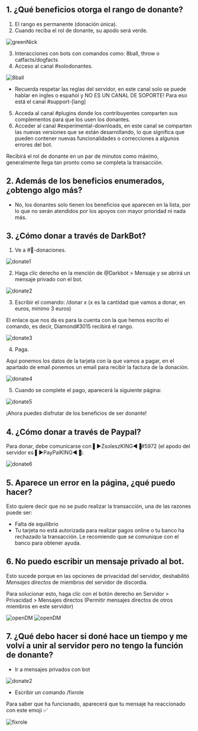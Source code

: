 ## 1. ¿Qué beneficios otorga el rango de donante?

1. El rango es permanente (donación única).
2. Cuando reciba el rol de donante, su apodo será verde.

![greenNick](public/greenNick.png)

3. Interacciones con bots con comandos como: 8ball, throw o catfacts/dogfacts
4. Acceso al canal #solodonantes.

![8ball](public/8ball.png)

- Recuerda respetar las reglas del servidor, en este canal solo se puede hablar en ingles o español y NO ES UN CANAL DE SOPORTE! Para eso está el canal #support-[lang]

5. Acceda al canal #plugins donde los contribuyentes comparten sus complementos para que los usen los donantes.
6. Acceder al canal #experimental-downloads, en este canal se comparten las nuevas versiones que se están desarrollando, lo que significa que pueden contener nuevas funcionalidades o correcciones a algunos errores del bot.

Recibirá el rol de donante en un par de minutos como máximo, generalmente llega tan pronto como se completa la transacción.

## 2. Además de los beneficios enumerados, ¿obtengo algo más?

- No, los donantes solo tienen los beneficios que aparecen en la lista, por lo que no serán atendidos por los apoyos con mayor prioridad ni nada más.

## 3. ¿Cómo donar a través de DarkBot?

1. Ve a #🏧-donaciones.

![donate1](public/donate1.png)

2. Haga clic derecho en la mención de @Darkbot > Mensaje y se abrirá un mensaje privado con el bot.

![donate2](public/donate2.gif)

3. Escribir el comando: /donar x (x es la cantidad que vamos a donar, en euros, mínimo 3 euros)

El enlace que nos da es para la cuenta con la que hemos escrito el comando, es decir, Diamond#3015 recibirá el rango.

![donate3](public/donate3.gif)

4. Paga.

Aquí ponemos los datos de la tarjeta con la que vamos a pagar, en el apartado de email ponemos un email para recibir la factura de la donación.

![donate4](public/donate4.png)

5. Cuando se complete el pago, aparecerá la siguiente página:

![donate5](public/donate5.png)

¡Ahora puedes disfrutar de los beneficios de ser donante!

## 4. ¿Cómo donar a través de Paypal?

Para donar, debe comunicarse con ▌►ZsoleszKING◄▐#5972 (el apodo del servidor es ▌►PayPalKING◄▐).

![donate6](public/donate6.png)

## 5. Aparece un error en la página, ¿qué puedo hacer?

Esto quiere decir que no se pudo realizar la transacción, una de las razones puede ser:
- Falta de equilibrio
- Tu tarjeta no está autorizada para realizar pagos online o tu banco ha rechazado la transacción. Le recomiendo que se comunique con el banco para obtener ayuda.

## 6. No puedo escribir un mensaje privado al bot.

Esto sucede porque en las opciones de privacidad del servidor, deshabilitó *Mensajes directos* de miembros del servidor de discordia.

Para solucionar esto, haga clic con el botón derecho en Servidor > Privacidad > Mensajes directos (Permitir mensajes directos de otros miembros en este servidor)

![openDM](public/openDM1.png)
![openDM](public/openDM2.png)

## 7. ¿Qué debo hacer si doné hace un tiempo y me volví a unir al servidor pero no tengo la función de donante?

- Ir a mensajes privados con bot

![donate2](public/donate2.gif)

- Escribir un comando /fixrole

Para saber que ha funcionado, aparecerá que tu mensaje ha reaccionado con este emoji ✅

![fixrole](public/fixrole.png)